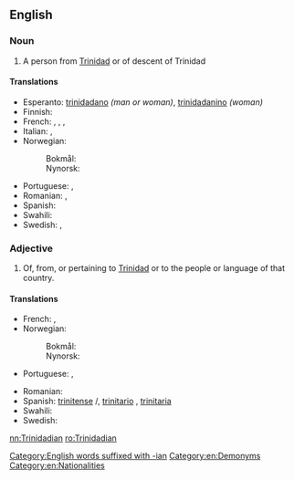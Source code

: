 ==English==

===Noun===
{{en-noun}}

# A person from [[Trinidad]] or of descent of Trinidad

====Translations====
{{trans-top|a person from Trinidad}}
* Esperanto: [[trinidadano]] ''(man or woman)'', [[trinidadanino]] ''(woman)''
* Finnish: {{t|fi|trinidadtobagolainen}}
* French: {{t+|fr|Trinidadien|m}}, {{t+|fr|Trinidadienne|f}}, {{t|fr|Trinidadais|m}}, {{t|fr|Trinidadaise|f}}
* Italian: {{t|it|trinidadiano|m}}, {{t|it|trinidadiana|f}}
* Norwegian:
*: Bokmål: {{t|nb|trinidader|m}}
*: Nynorsk: {{t+|nn|trinidadar|m}}
{{trans-mid}}
* Portuguese: {{t|pt|trinidadiano}}, {{t|pt|trinidadense}}
* Romanian: {{t|ro|trinidadian|m}}, {{t|ro|trinidadiană|f}}
* Spanish: {{t+|es|trinitense|m|f}}
* Swahili: {{t+|sw|Mtrinidadi}}
* Swedish: {{t+|sv|trinidadier|c}} {{qualifier|male}}, {{t|sv|trinidadiska|c}} {{qualifier|female}}
{{trans-bottom}}

===Adjective===
{{en-adj|-}}

# Of, from, or pertaining to [[Trinidad]] or to the people or language of that country.

====Translations====
{{trans-top|of, from, or pertaining to Trinidad or to the people or language of that country}}
* French: {{t+|fr|trinidadien|m}}, {{t|fr|trinidadienne|f}}
* Norwegian:
*: Bokmål: {{t|nb|trinidader|m}}
*: Nynorsk: {{t+|nn|trinidadar|m}}
* Portuguese: {{t|pt|trinidadiano}}, {{t|pt|trinidadense}}
{{trans-mid}}
* Romanian: {{t|ro|trinidadian}}
* Spanish: [[trinitense]] {{g|m}}/{{g|f}}, [[trinitario]] {{g|m}} {{qualifier|Venezuela}}, [[trinitaria]] {{g|f}} {{qualifier|Venezuela}}
* Swahili: {{t+|sw|Mtrinidadi}}
* Swedish: {{t+|sv|trinidadisk}}
{{trans-bottom}}

[[Category:English words suffixed with -ian]]
[[Category:en:Demonyms]]
[[Category:en:Nationalities]]

[[nn:Trinidadian]]
[[ro:Trinidadian]]